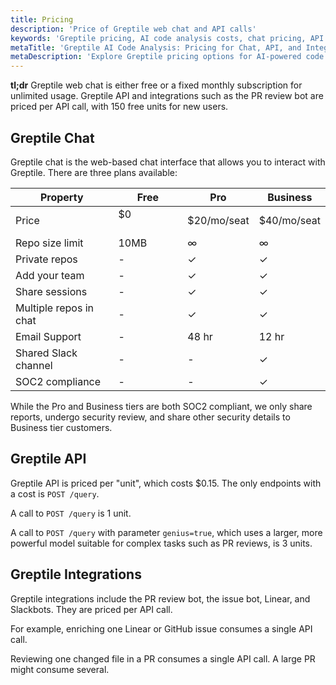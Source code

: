 ```yaml
---
title: Pricing
description: 'Price of Greptile web chat and API calls'
keywords: 'Greptile pricing, AI code analysis costs, chat pricing, API pricing, integration costs, PR review bot pricing'
metaTitle: 'Greptile AI Code Analysis: Pricing for Chat, API, and Integrations'
metaDescription: 'Explore Greptile pricing options for AI-powered code analysis. Free and paid plans for web chat, per-call pricing for API and integrations.'
---
```


**tl;dr** Greptile web chat is either free or a fixed monthly subscription for unlimited usage. Greptile API and integrations such as the PR review bot are priced per API call, with 150 free units for new users.

## Greptile Chat

Greptile chat is the web-based chat interface that allows you to interact with Greptile. There are three plans available:

| Property | Free | Pro | Business |
| -------- | ------------------- | ------------------- | ------------------- |
| Price     | $0 ‌ ‌ ‌ ‌ ‌ ‌ ‌ ‌ ‌ ‌ ‌ ‌ ‌ ‌ ‌ ‌ ‌ ‌ ‌ ‌ |      $20/mo/seat | $40/mo/seat |
| Repo size limit      | 10MB       |   ∞     |   ∞ |
| Private repos     | -      |   ✓    |  ✓ |
| Add your team    | -      |   ✓    |  ✓ |
| Share sessions     | -      |   ✓ |  ✓ |
| Multiple repos in chat     | -      |   ✓    |  ✓ |
| Email Support     | -      |   48 hr    |  12 hr |
| Shared Slack channel     | -      |   -    |  ✓ |
| SOC2 compliance     | -      |   -    |  ✓ |


<Note>While the Pro and Business tiers are both SOC2 compliant, we only share reports, undergo security review, and share other security details to Business tier customers. </Note>

## Greptile API

Greptile API is priced per "unit", which costs $0.15. The only endpoints with a cost is `POST /query`. 

A call to `POST /query` is 1 unit.

A call to `POST /query` with parameter `genius=true`, which uses a larger, more powerful model suitable for complex tasks such as PR reviews, is 3 units.

## Greptile Integrations

Greptile integrations include the PR review bot, the issue bot, Linear, and Slackbots. They are priced per API call. 

For example, enriching one Linear or GitHub issue consumes a single API call.

Reviewing one changed file in a PR consumes a single API call. A large PR might consume several. 

